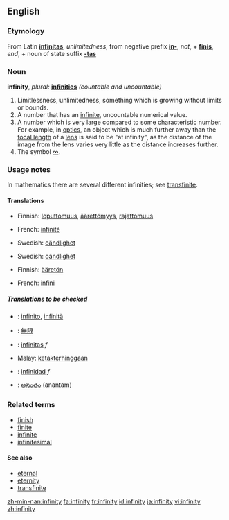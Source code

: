 ==English==

===Etymology===
From Latin '''[[infinitas]]''', ''unlimitedness'', from negative prefix '''[[in-]]''', ''not'', + '''[[finis]]''', ''end'', + noun of state suffix '''[[-tas]]'''

===Noun===
'''infinity''',  ''plural:'' '''[[infinities]]''' ''(countable and uncountable)''

# Limitlessness, unlimitedness, something which is growing without limits or bounds.
# A number that has an [[infinite]], uncountable numerical value.
# A number which is very large compared to some characteristic number.  For example, in [[optics]], an object which is much further away than the [[focal length]] of a [[lens]] is said to be "at infinity", as the distance of the image from the lens varies very little as the distance increases further.
# The symbol [[∞]].

===Usage notes===
In mathematics there are several different infinities; see [[transfinite]].

====Translations====
{{rfc-level|Translations at L4+ not in L3 POS section}}
{{trans-top|Limitlessness, unlimitedness, something which is growing without limits or bounds}}
*Finnish: [[loputtomuus]], [[äärettömyys]], [[rajattomuus]]
{{trans-mid}}
*French: [[infinité]]
{{trans-bottom}}

{{trans-top|A number that has an infinite, uncountable numerical value}}
*Swedish: [[oändlighet]] {{c}}
{{trans-mid}}
{{trans-bottom}}

{{trans-top|A number which is very large compared to some characteristic number}}
*Swedish: [[oändlighet]] {{c}}
{{trans-mid}}
{{trans-bottom}}

{{trans-top|The symbol ∞}}
*Finnish: [[ääretön]]
{{trans-mid}}
*French: [[infini]]
{{trans-bottom}}

=====Translations to be checked=====
{{checktrans}}
{{top}}
*{{ttbc|Italian}}: [[infinito]], [[infinità]]
*{{ttbc|Japanese}}: [[無限]]
*{{ttbc|Latin}}: [[infinitas]] ''f''
{{mid}}
*Malay: [[ketakterhinggaan]]
*{{ttbc|Spanish}}: [[infinidad]] ''f''
*{{ttbc|Telugu}}: [[అనంతం]] (anantam)
{{bottom}}

===Related terms===
*[[finish]]
*[[finite]]
*[[infinite]]
*[[infinitesimal]]

====See also====
*[[eternal]]
*[[eternity]]
*[[transfinite]]

[[zh-min-nan:infinity]]
[[fa:infinity]]
[[fr:infinity]]
[[id:infinity]]
[[ja:infinity]]
[[vi:infinity]]
[[zh:infinity]]